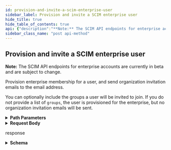 ```yaml
---
id: provision-and-invite-a-scim-enterprise-user
sidebar_label: Provision and invite a SCIM enterprise user
hide_title: true
hide_table_of_contents: true
api: {"description":"**Note:** The SCIM API endpoints for enterprise accounts are currently in beta and are subject to change.\n\nProvision enterprise membership for a user, and send organization invitation emails to the email address.\n\nYou can optionally include the groups a user will be invited to join. If you do not provide a list of `groups`, the user is provisioned for the enterprise, but no organization invitation emails will be sent.","externalDocs":{"description":"API method documentation","url":"https://docs.github.com/rest/reference/enterprise-admin#provision-and-invite-a-scim-enterprise-user"},"operationId":"enterprise-admin/provision-and-invite-enterprise-user","parameters":[{"description":"The slug version of the enterprise name. You can also substitute this value with the enterprise id.","in":"path","name":"enterprise","required":true,"schema":{"type":"string"}}],"requestBody":{"content":{"application/json":{"example":{"emails":[{"primary":true,"type":"work","value":"mona.octocat@okta.example.com"}],"groups":[{"value":"468dd3fa-a1d6-11ea-9031-15a1f0d7811d"}],"name":{"familyName":"Octocat","givenName":"Mona"},"schemas":["urn:ietf:params:scim:schemas:core:2.0:User"],"userName":"mona.octocat@okta.example.com"},"schema":{"properties":{"emails":{"description":"List of user emails.","items":{"properties":{"primary":{"description":"Whether this email address is the primary address.","type":"boolean"},"type":{"description":"The type of email address.","type":"string"},"value":{"description":"The email address.","type":"string"}},"required":["value","type","primary"],"type":"object"},"type":"array"},"groups":{"description":"List of SCIM group IDs the user is a member of.","items":{"properties":{"value":{"type":"string"}},"type":"object"},"type":"array"},"name":{"properties":{"familyName":{"description":"The last name of the user.","type":"string"},"givenName":{"description":"The first name of the user.","type":"string"}},"required":["givenName","familyName"],"type":"object"},"schemas":{"description":"The SCIM schema URIs.","items":{"type":"string"},"type":"array"},"userName":{"description":"The username for the user.","type":"string"}},"required":["schemas","userName","name","emails"],"type":"object"}}}},"responses":{"201":{"content":{"application/json":{"examples":{"default":{"value":{"active":true,"emails":[{"primary":true,"type":"work","value":"mona.octocat@okta.example.com"}],"externalId":"00dowz5dr9oSfDFRA0h7","groups":[{"value":"468dd3fa-a1d6-11ea-9031-15a1f0d7811d"}],"id":"92b58aaa-a1d6-11ea-8227-b9ce9e023ccc","meta":{"created":"2017-03-09T21:11:13.000Z","lastModified":"2017-03-09T21:11:13.000Z","location":"https://api.github.com/scim/v2/enterprises/octo-corp/Users/92b58aaa-a1d6-11ea-8227-b9ce9e023ccc","resourceType":"User"},"name":{"familyName":"Octocat","givenName":"Mona"},"schemas":["urn:ietf:params:scim:schemas:core:2.0:User"],"userName":"mona.octocat@okta.example.com"}}},"schema":{"properties":{"active":{"type":"boolean"},"emails":{"items":{"properties":{"primary":{"type":"boolean"},"type":{"type":"string"},"value":{"type":"string"}},"type":"object"},"type":"array"},"externalId":{"type":"string"},"groups":{"items":{"properties":{"value":{"type":"string"}},"type":"object"},"type":"array"},"id":{"type":"string"},"meta":{"properties":{"created":{"type":"string"},"lastModified":{"type":"string"},"location":{"type":"string"},"resourceType":{"type":"string"}},"type":"object"},"name":{"properties":{"familyName":{"type":"string"},"givenName":{"type":"string"}},"type":"object"},"schemas":{"items":{"type":"string"},"type":"array"},"userName":{"type":"string"}},"required":["schemas","id"],"type":"object"}}},"description":"response"}},"tags":["enterprise-admin"],"x-github":{"category":"enterprise-admin","enabledForGitHubApps":true,"githubCloudOnly":true,"previews":[],"subcategory":"scim"},"method":"post","path":"/scim/v2/enterprises/{enterprise}/Users","servers":[{"url":"https://api.github.com"}],"jsonRequestBodyExample":{"emails":[{"primary":true,"type":"string","value":"string"}],"groups":[{"value":"string"}],"name":{"familyName":"string","givenName":"string"},"schemas":["string"],"userName":"string"},"info":{"contact":{"name":"Support","url":"https://support.github.com/contact"},"description":"GitHub's v3 REST API.","license":{"name":"MIT","url":"https://spdx.org/licenses/MIT"},"termsOfService":"https://docs.github.com/articles/github-terms-of-service","title":"GitHub v3 REST API","version":"1.1.4","x-apisguru-categories":["collaboration","developer_tools"],"x-logo":{"url":"https://twitter.com/github/profile_image?size=original"},"x-origin":[{"format":"openapi","url":"https://raw.githubusercontent.com/github/rest-api-description/main/descriptions/api.github.com/api.github.com.json","version":"3.0"}],"x-providerName":"github.com"},"postman":{"name":"Provision and invite a SCIM enterprise user","description":{"content":"**Note:** The SCIM API endpoints for enterprise accounts are currently in beta and are subject to change.\n\nProvision enterprise membership for a user, and send organization invitation emails to the email address.\n\nYou can optionally include the groups a user will be invited to join. If you do not provide a list of `groups`, the user is provisioned for the enterprise, but no organization invitation emails will be sent.","type":"text/plain"},"url":{"path":["scim","v2","enterprises",":enterprise","Users"],"host":["{{baseUrl}}"],"query":[],"variable":[{"disabled":false,"description":{"content":"(Required) The slug version of the enterprise name. You can also substitute this value with the enterprise id.","type":"text/plain"},"type":"any","value":"","key":"enterprise"}]},"header":[{"key":"Content-Type","value":"application/json"},{"key":"Accept","value":"application/json"}],"method":"POST","body":{"mode":"raw","raw":"\"\"","options":{"raw":{"language":"json"}}}}}
sidebar_class_name: "post api-method"
---
```



## Provision and invite a SCIM enterprise user



**Note:** The SCIM API endpoints for enterprise accounts are currently in beta and are subject to change.

Provision enterprise membership for a user, and send organization invitation emails to the email address.

You can optionally include the groups a user will be invited to join. If you do not provide a list of `groups`, the user is provisioned for the enterprise, but no organization invitation emails will be sent.

<details style={{"marginBottom":"1rem"}}><summary style={{}}><strong>Path Parameters</strong></summary><div><ul><ParamsItem className={"paramsItem"} param={{"description":"The slug version of the enterprise name. You can also substitute this value with the enterprise id.","in":"path","name":"enterprise","required":true,"schema":{"type":"string"}}}></ParamsItem></ul></div></details><details style={{}}><summary style={{"textAlign":"left"}}><strong>Request Body</strong></summary><div style={{"textAlign":"left","marginLeft":"1rem"}}></div><ul style={{"marginLeft":"1rem"}}><SchemaItem collapsible={true} className={"schemaItem"}><details style={{}}><summary style={{}}><strong>emails</strong><span style={{"opacity":"0.6"}}> object[]</span><strong style={{"fontSize":"var(--ifm-code-font-size)","color":"var(--openapi-required)"}}> required</strong></summary><div style={{"marginLeft":"1rem"}}><div style={{"marginTop":".5rem","marginBottom":".5rem"}}>

List of user emails.

</div><ul><SchemaItem collapsible={false} name={"primary"} required={true} schemaDescription={"Whether this email address is the primary address."} schemaName={"boolean"} qualifierMessage={undefined}></SchemaItem><SchemaItem collapsible={false} name={"type"} required={true} schemaDescription={"The type of email address."} schemaName={"string"} qualifierMessage={undefined}></SchemaItem><SchemaItem collapsible={false} name={"value"} required={true} schemaDescription={"The email address."} schemaName={"string"} qualifierMessage={undefined}></SchemaItem></ul></div></details></SchemaItem><SchemaItem collapsible={true} className={"schemaItem"}><details style={{}}><summary style={{}}><strong>groups</strong><span style={{"opacity":"0.6"}}> object[]</span></summary><div style={{"marginLeft":"1rem"}}><div style={{"marginTop":".5rem","marginBottom":".5rem"}}>

List of SCIM group IDs the user is a member of.

</div><ul><SchemaItem collapsible={false} name={"value"} required={false} schemaDescription={undefined} schemaName={"string"} qualifierMessage={undefined}></SchemaItem></ul></div></details></SchemaItem><SchemaItem collapsible={true} className={"schemaItem"}><details style={{}}><summary style={{}}><strong>name</strong><span style={{"opacity":"0.6"}}> object</span><strong style={{"fontSize":"var(--ifm-code-font-size)","color":"var(--openapi-required)"}}> required</strong></summary><div style={{"marginLeft":"1rem"}}><ul><SchemaItem collapsible={false} name={"familyName"} required={true} schemaDescription={"The last name of the user."} schemaName={"string"} qualifierMessage={undefined}></SchemaItem><SchemaItem collapsible={false} name={"givenName"} required={true} schemaDescription={"The first name of the user."} schemaName={"string"} qualifierMessage={undefined}></SchemaItem></ul></div></details></SchemaItem><SchemaItem collapsible={false} name={"schemas"} required={true} schemaDescription={"The SCIM schema URIs."} schemaName={"string[]"} qualifierMessage={undefined}></SchemaItem><SchemaItem collapsible={false} name={"userName"} required={true} schemaDescription={"The username for the user."} schemaName={"string"} qualifierMessage={undefined}></SchemaItem></ul></details><div><ApiTabs><TabItem label={"201"} value={"201"}><div>

response

</div><div><details style={{}}><summary style={{"textAlign":"left"}}><strong>Schema</strong></summary><div style={{"textAlign":"left","marginLeft":"1rem"}}></div><ul style={{"marginLeft":"1rem"}}><SchemaItem collapsible={false} name={"active"} required={false} schemaDescription={undefined} schemaName={"boolean"} qualifierMessage={undefined}></SchemaItem><SchemaItem collapsible={true} className={"schemaItem"}><details style={{}}><summary style={{}}><strong>emails</strong><span style={{"opacity":"0.6"}}> object[]</span></summary><div style={{"marginLeft":"1rem"}}><ul><SchemaItem collapsible={false} name={"primary"} required={false} schemaDescription={undefined} schemaName={"boolean"} qualifierMessage={undefined}></SchemaItem><SchemaItem collapsible={false} name={"type"} required={false} schemaDescription={undefined} schemaName={"string"} qualifierMessage={undefined}></SchemaItem><SchemaItem collapsible={false} name={"value"} required={false} schemaDescription={undefined} schemaName={"string"} qualifierMessage={undefined}></SchemaItem></ul></div></details></SchemaItem><SchemaItem collapsible={false} name={"externalId"} required={false} schemaDescription={undefined} schemaName={"string"} qualifierMessage={undefined}></SchemaItem><SchemaItem collapsible={true} className={"schemaItem"}><details style={{}}><summary style={{}}><strong>groups</strong><span style={{"opacity":"0.6"}}> object[]</span></summary><div style={{"marginLeft":"1rem"}}><ul><SchemaItem collapsible={false} name={"value"} required={false} schemaDescription={undefined} schemaName={"string"} qualifierMessage={undefined}></SchemaItem></ul></div></details></SchemaItem><SchemaItem collapsible={false} name={"id"} required={true} schemaDescription={undefined} schemaName={"string"} qualifierMessage={undefined}></SchemaItem><SchemaItem collapsible={true} className={"schemaItem"}><details style={{}}><summary style={{}}><strong>meta</strong><span style={{"opacity":"0.6"}}> object</span></summary><div style={{"marginLeft":"1rem"}}><ul><SchemaItem collapsible={false} name={"created"} required={false} schemaDescription={undefined} schemaName={"string"} qualifierMessage={undefined}></SchemaItem><SchemaItem collapsible={false} name={"lastModified"} required={false} schemaDescription={undefined} schemaName={"string"} qualifierMessage={undefined}></SchemaItem><SchemaItem collapsible={false} name={"location"} required={false} schemaDescription={undefined} schemaName={"string"} qualifierMessage={undefined}></SchemaItem><SchemaItem collapsible={false} name={"resourceType"} required={false} schemaDescription={undefined} schemaName={"string"} qualifierMessage={undefined}></SchemaItem></ul></div></details></SchemaItem><SchemaItem collapsible={true} className={"schemaItem"}><details style={{}}><summary style={{}}><strong>name</strong><span style={{"opacity":"0.6"}}> object</span></summary><div style={{"marginLeft":"1rem"}}><ul><SchemaItem collapsible={false} name={"familyName"} required={false} schemaDescription={undefined} schemaName={"string"} qualifierMessage={undefined}></SchemaItem><SchemaItem collapsible={false} name={"givenName"} required={false} schemaDescription={undefined} schemaName={"string"} qualifierMessage={undefined}></SchemaItem></ul></div></details></SchemaItem><SchemaItem collapsible={false} name={"schemas"} required={true} schemaDescription={undefined} schemaName={"string[]"} qualifierMessage={undefined}></SchemaItem><SchemaItem collapsible={false} name={"userName"} required={false} schemaDescription={undefined} schemaName={"string"} qualifierMessage={undefined}></SchemaItem></ul></details></div></TabItem></ApiTabs></div>
      